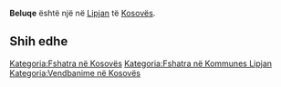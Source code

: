 {{Fshat në 
 | Emri                = Beluqe
 | EmriAlt                = 
 | NAME_SHORT_FORM=      
 | NAME_GENERIC=      
 | NAME_SORT_NAME_RO=      BELUQE
 | FULL_NAME_RO = Beluqe
 | FULL_NAME_ND_RO=Beluqe
 | SORT_NAME_RG=BELUQE
 | FULL_NAME_RG=Beluqe
 | FULL_NAME_ND_RG=Beluqe
 | SRP_NAME_SHORT_FORM=      
 | SRP_NAME_GENERIC=      
 | SRP_NAME_SORT_NAME_RO=      
 | SRP_FULL_NAME_RO = 
 | SRP_FULL_NAME_ND_RO=
 | SRP_SORT_NAME_RG=
 | SRP_FULL_NAME_RG=
 | SRP_FULL_NAME_ND_RG=
 | Emri (Rasa dhanore) = 
 | Figura              = 
 | Shteti              = Kosovo
 | Komuna              = Lipjan
 | Kodi postar         = 
 | Sipërfaqja          = 

 | Popullsia           = 

 | Regj. i popullsisë  = 
 | Dend. e popullsisë  = 
 | Faqja zyrtare       = 
 <!--- Koordinatat ----> 
 | Gjerësia            = 43.176944
 | Gjatësia            = 20.723333
 | Lartësia            = 
}}
'''Beluqe''' është një [[]] në [[Lipjan]] të [[Kosovës]].

<!-- == Gjeografia == -->
<!-- == Historia == -->
<!-- == Demografia == -->
== Shih edhe ==
{{Komuna Lipjan}}
{{Kosovo-Administrata-Cung}}

[[Kategoria:Fshatra në Kosovës]]
[[Kategoria:Fshatra në Kommunes Lipjan]]
[[Kategoria:Vendbanime në Kosovës]]
